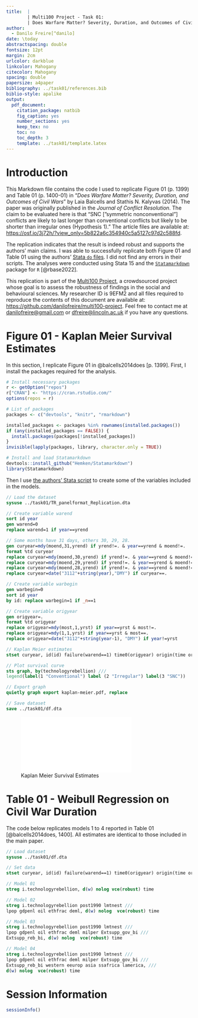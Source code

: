 ```yaml
---
title:  | 
        | Multi100 Project - Task 01: 
        | Does Warfare Matter? Severity, Duration, and Outcomes of Civil Wars
author: 
  - Danilo Freire[^danilo]
date: \today
abstractspacing: double
fontsize: 12pt
margin: 2cm
urlcolor: darkblue
linkcolor: Mahogany
citecolor: Mahogany
spacing: double
papersize: a4paper
bibliography: ../task01/references.bib
biblio-style: apalike
output:
  pdf_document:
    citation_package: natbib
    fig_caption: yes
    number_sections: yes
    keep_tex: no
    toc: no
    toc_depth: 3
    template: ../task01/template.latex
---
```


[^danilo]: Senior Lecturer, School of Social and Political Sciences, University
of Lincoln, Lincoln, UK, <dfreire@lincoln.ac.uk>,
<https://danilofreire.github.io>. 

# Introduction
\label{sec:intro}

This Markdown file contains the code I used to replicate Figure 01 (p. 1399)
and Table 01 (p. 1400-01) in "_Does Warfare Matter? Severity, Duration, and
Outcomes of Civil Wars_" by Laia Balcells and Stathis N. Kalyvas (2014). The
paper was originally published in the _Journal of Conflict Resolution_. The
claim to be evaluated here is that "SNC ["symmetric nonconventional"] conflicts
are likely to last longer than conventional conflicts but likely to be shorter
than irregular ones (Hypothesis 1)." The article files are available at:
<https://osf.io/3j72h/?view_only=5b822a6c354940c5a5127c97d2c588fd>.

The replication indicates that the result is indeed robust and supports the
authors' main claims. I was able to successfully replicate both Figure 01 and
Table 01 using the authors' [Stata `do`
files](https://osf.io/js2my/?view_only=5b822a6c354940c5a5127c97d2c588fd). I did
not find any errors in their scripts. The analyses were conducted using Stata
15 and the [`Statamarkdown`](https://github.com/Hemken/Statamarkdown) package
for `R` [@rbase2022].

This replication is part of the [Multi100 Project](https://osf.io/7snkz), a
crowdsourced project whose goal is to assess the robustness of findings in the
social and behavioural sciences. My researcher ID is 9EFM2 and all files
required to reproduce the contents of this document are available at:
<https://github.com/danilofreire/multi100-project>. Feel free to contact me at
<danilofreire@gmail.com> or <dfreire@lincoln.ac.uk> if you have any questions.

# Figure 01 - Kaplan Meier Survival Estimates 
\label{sec:figure01}

In this section, I replicate Figure 01 in @balcells2014does [p. 1399]. First, I
install the packages required for the analysis.

```r
# Install necessary packages
r <- getOption("repos")
r["CRAN"] <- "https://cran.rstudio.com/"
options(repos = r)

# List of packages
packages <- c("devtools", "knitr", "rmarkdown")

installed_packages <- packages %in% rownames(installed.packages())
if (any(installed_packages == FALSE)) {
  install.packages(packages[!installed_packages])
}
invisible(lapply(packages, library, character.only = TRUE))

# Install and load Statamarkdown
devtools::install_github("Hemken/Statamarkdown")
library(Statamarkdown)
```

Then I use [the authors' Stata
script](https://osf.io/js2my/?view_only=5b822a6c354940c5a5127c97d2c588fd) to
create some of the variables included in the models.

```stata
// Load the dataset
sysuse ../task01/TR_panelformat_Replication.dta

// Create variable warend
sort id year
gen warend=0
replace warend=1 if year==yrend

// Some months have 31 days, others 30, 29, 28.
gen curyear=mdy(moend,31,yrend) if yrend!=. & year==yrend & moend!=.
format %td curyear
replace curyear=mdy(moend,30,yrend) if yrend!=. & year==yrend & moend!=. & curyear==.
replace curyear=mdy(moend,29,yrend) if yrend!=. & year==yrend & moend!=. & curyear==.
replace curyear=mdy(moend,28,yrend) if yrend!=. & year==yrend & moend!=. & curyear==.
replace curyear=date("3112"+string(year),"DMY") if curyear==.

// Create variable warbegin
gen warbegin=0
sort id year
by id: replace warbegin=1 if _n==1 

// Create variable origyear
gen origyear=.
format %td origyear
replace origyear=mdy(most,1,yrst) if year==yrst & most!=.
replace origyear=mdy(1,1,yrst) if year==yrst & most==.
replace origyear=date("3112"+string(year-1), "DMY") if year!=yrst

// Kaplan Meier estimates
stset curyear, id(id) failure(warend==1) time0(origyear) origin(time origyear) scale(30.41667)

// Plot survival curve
sts graph, by(technologyrebellion) ///
legend(label(1 "Conventional") label (2 "Irregular") label(3 "SNC"))

// Export graph
quietly graph export kaplan-meier.pdf, replace

// Save dataset
save ../task01/df.dta
```

![Kaplan Meier Survival Estimates](kaplan-meier.pdf)

# Table 01 - Weibull Regression on Civil War Duration

The code below replicates models 1 to 4 reported in Table 01
[@balcells2014does, 1400]. All estimates are identical to those included in the
main paper.

```stata
// Load dataset
sysuse ../task01/df.dta

// Set data
stset curyear, id(id) failure(warend==1) time0(origyear) origin(time origyear) scale(30.41667)

// Model 01
streg i.technologyrebellion, d(w) nolog vce(robust) time

// Model 02
streg i.technologyrebellion post1990 lmtnest ///
lpop gdpenl oil ethfrac deml, d(w) nolog  vce(robust) time

// Model 03
streg i.technologyrebellion post1990 lmtnest ///
lpop gdpenl oil ethfrac deml milper Extsupp_gov_bi ///
Extsupp_reb_bi, d(w) nolog  vce(robust) time 

// Model 04
streg i.technologyrebellion post1990 lmtnest /// 
lpop gdpenl oil ethfrac deml milper Extsupp_gov_bi ///
Extsupp_reb_bi western eeurop asia ssafrica lamerica, ///
d(w) nolog  vce(robust) time 
```

# Session Information
\label{sec:sessionInfo}

```r
sessionInfo()
```

\setlength{\parindent}{0cm}
\setlength{\parskip}{5pt}
